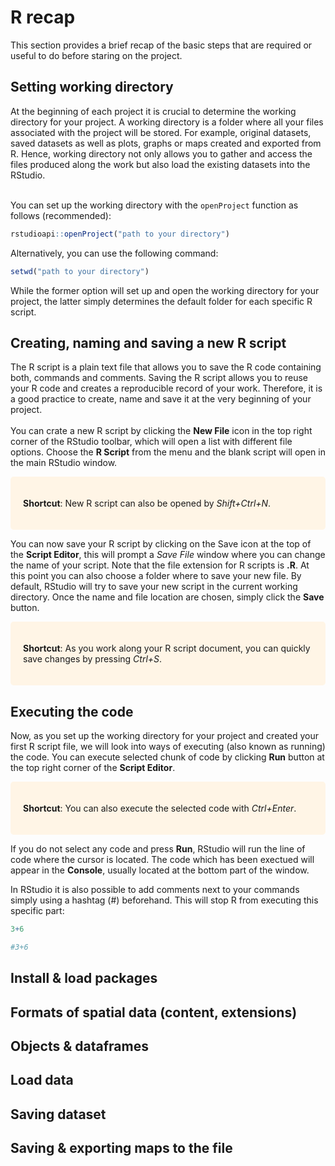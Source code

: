 # R recap {#rrecap} 
This section provides a brief recap of the basic steps that are required or useful to do before staring on the project.

## Setting working directory
At the beginning of each project it is crucial to determine the working directory for your project. A working directory is a folder where all your files associated with the project will be stored. For example, original datasets, saved datasets as well as plots, graphs or maps created and exported from R. Hence, working directory not only allows you to gather and access the files produced along the work but also load the existing datasets into the RStudio.<br/><br/>

You can set up the working directory with the `openProject` function as follows (recommended):

```r
rstudioapi::openProject("path to your directory")
```

Alternatively, you can use the following command:
```r
setwd("path to your directory")
```

While the former option will set up and open the working directory for your project, the latter simply determines the default folder for each specific R script. 

## Creating, naming and saving a new R script

The R script is a plain text file that allows you to save the R code containing both, commands and comments. Saving the R script allows you to reuse your R code and creates a reproducible record of your work. Therefore, it is a good practice to create, name and save it at the very beginning of your project. <br/><br/>
You can crate a new R script by clicking the **New File** icon in the top right corner of the RStudio toolbar, which will open a list with different file options. Choose the **R Script** from the menu and the blank script will open in the main RStudio window.

<style>
div.yellow { background-color:#fff5e6; border-radius: 5px; padding: 20px;}
</style>
<div class = "yellow">
**Shortcut**: New R script can also be opened by *Shift+Ctrl+N*.
</div>

You can now save your R script by clicking on the Save icon at the top of the **Script Editor**, this will prompt a *Save File* window where you can change the name of your script. Note that the file extension for R scripts is **.R**. At this point you can also choose a folder where to save your new file. By default, RStudio will try to save your new script in the current working directory. Once the name and file location are chosen, simply click the **Save** button.

<style>
div.yellow { background-color:#fff5e6; border-radius: 5px; padding: 20px;}
</style>
<div class = "yellow">
**Shortcut**: As you work along your R script document, you can quickly save changes by pressing *Ctrl+S*.
</div>

## Executing the code
Now, as you set up the working directory for your project and created your first R script file, we will look into ways of executing (also known as running) the code. You can execute selected chunk of code by clicking **Run** button at the top right corner of the **Script Editor**. 

<style>
div.yellow { background-color:#fff5e6; border-radius: 5px; padding: 20px;}
</style>
<div class = "yellow">
**Shortcut**: You can also execute the selected code with  *Ctrl+Enter*.
</div>

If you do not select any code and press **Run**, RStudio will run the line of code where the cursor is located. The code which has been exectued will appear in the **Console**, usually located at the bottom part of the window.

In RStudio it is also possible to add comments next to your commands simply using a hashtag (#) beforehand. This will stop R from executing this specific part:
```r
3+6

#3+6
```



## Install & load packages
## Formats of spatial data (content, extensions) 
## Objects & dataframes
## Load data
## Saving dataset
## Saving & exporting maps to the file


